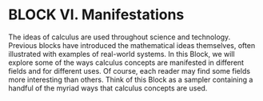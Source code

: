 # BLOCK VI. Manifestations {.unnumbered}

The ideas of calculus are used throughout science and technology. Previous blocks have introduced the mathematical ideas themselves, often illustrated with examples of real-world systems. In this Block, we will explore some of the ways calculus concepts are manifested in different fields and for different uses. Of course, each reader may find some fields more interesting than others. Think of this Block as a sampler containing a handful of the myriad ways that calculus concepts are used.

